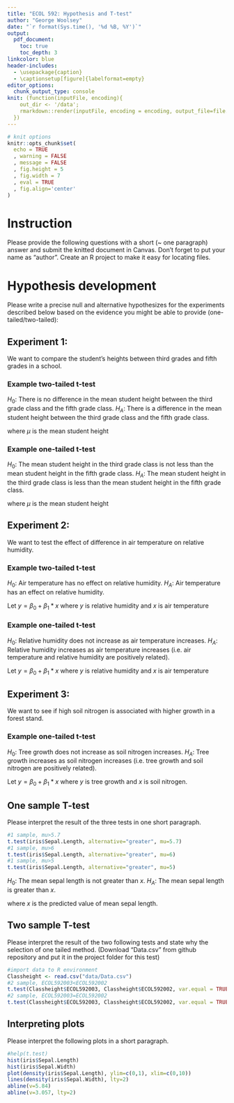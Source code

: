 ---
title: "ECOL 592: Hypothesis and T-test"
author: "George Woolsey"
date: "`r format(Sys.time(), '%d %B, %Y')`"
output:
  pdf_document:
    toc: true
    toc_depth: 3
linkcolor: blue
header-includes:
  - \usepackage{caption}
  - \captionsetup[figure]{labelformat=empty}
editor_options: 
  chunk_output_type: console
knit: (function(inputFile, encoding){ 
    out_dir <- '/data';
    rmarkdown::render(inputFile, encoding = encoding, output_file=file.path(dirname(inputFile), out_dir, 'ECOL592_Wk1_GWoolsey.pdf')) 
  })
---

```{r setup, include=F}
# knit options
knitr::opts_chunk$set(
  echo = TRUE
  , warning = FALSE
  , message = FALSE
  , fig.height = 5
  , fig.width = 7
  , eval = TRUE
  , fig.align='center'
)
```

# Instruction

Please provide the following questions with a short (~ one paragraph) answer and submit the knitted document in Canvas. Don't forget to put your name as "author". Create an R project to make it easy for locating files.

# Hypothesis development

Please write a precise null and alternative hypothesizes for the experiments described below based on the evidence you might be able to provide (one-tailed/two-tailed):

## **Experiment 1:** 

We want to compare the student's heights between third grades and fifth grades in a school.

### Example two-tailed t-test

$H_0$: There is no difference in the mean student height between the third grade class and the fifth grade class.
$H_A$: There is a difference in the mean student height between the third grade class and the fifth grade class.

\begin{align*}
H_0 : \mu_{3^{rd}grade} = \mu_{5^{th}grade} \\
H_A : \mu_{3^{rd}grade} \neq \mu_{5^{th}grade}
\end{align*}

where $\mu$ is the mean student height

### Example one-tailed t-test

$H_0$: The mean student height in the third grade class is not less than the mean student height in the fifth grade class.
$H_A$: The mean student height in the third grade class is less than the mean student height in the fifth grade class.

\begin{align*}
H_0 : \mu_{3^{rd}grade} \ge \mu_{5^{th}grade} \\
H_A : \mu_{3^{rd}grade} < \mu_{5^{th}grade}
\end{align*}

where $\mu$ is the mean student height

## **Experiment 2:** 

We want to test the effect of difference in air temperature on relative humidity.

### Example two-tailed t-test

$H_0$: Air temperature has no effect on relative humidity.
$H_A$: Air temperature has an effect on relative humidity.

Let $y = \beta_0 + \beta_1 * x$ where $y$ is relative humidity and $x$ is air temperature

\begin{align*}
H_0 : \beta_1 = 0 \\
H_A : \beta_1 \neq 0
\end{align*}

### Example one-tailed t-test

$H_0$: Relative humidity does not increase as air temperature increases.
$H_A$: Relative humidity increases as air temperature increases (i.e. air temperature and relative humidity are positively related).

Let $y = \beta_0 + \beta_1 * x$ where $y$ is relative humidity and $x$ is air temperature

\begin{align*}
H_0 : \beta_1 \le 0 \\
H_A : \beta_1 > 0
\end{align*}

## **Experiment 3:** 

We want to see if high soil nitrogen is associated with higher growth in a forest stand.

### Example one-tailed t-test

$H_0$: Tree growth does not increase as soil nitrogen increases.
$H_A$: Tree growth increases as soil nitrogen increases (i.e. tree growth and soil nitrogen are positively related).

Let $y = \beta_0 + \beta_1 * x$ where $y$ is tree growth and $x$ is soil nitrogen.

\begin{align*}
H_0 : \beta_1 \le 0 \\
H_A : \beta_1 > 0
\end{align*}

## One sample T-test

Please interpret the result of the three tests in one short paragraph.

```{r one-samp-ttest}
#1 sample, mu>5.7
t.test(iris$Sepal.Length, alternative="greater", mu=5.7)		
#1 sample, mu>6
t.test(iris$Sepal.Length, alternative="greater", mu=6)		
#1 sample, mu>5
t.test(iris$Sepal.Length, alternative="greater", mu=5)		
```

$H_0$: The mean sepal length is not greater than $x$.
$H_A$: The mean sepal length is greater than $x$.

\begin{align*}
H_0 : \mu_{sepal.length} \le x \\
H_A : \mu_{sepal.length} > x
\end{align*}

where $x$ is the predicted value of mean sepal length.

\textcolor{violet}{For each example we are comparing the mean sepal length ($\mu_{sepal.length} = 5.843$) based on a sample of data to a predicted value of the mean sepal length $x$ using one-sample. The statistical test used to assess the difference between these values is the one-sided Student's t-test. In the first example using a predicted value of $x = 5.7$, the resulting p-value of 0.018 means that, given the null hypothesis is true, there is a 1.8 percent chance of getting a sepal length as or more extreme than the sample result by random chance alone. At an $\alpha = 0.05$ level, we reject the null hypothesis that the mean sepal length is less than or equal to 5.7 based on the observed data. In the final example using a predicted value of $x = 5$, we also reject the null hypothesis that the mean sepal length is not greater than the predicted value. The second example using a predicted value of $x = 6$, the resulting p-value of 0.989 means that we fail to reject the null hypothesis that the mean sepal length is not greater than 6.}

## Two sample T-test

Please interpret the result of the two following tests and state why the selection of one tailed method. (Download "Data.csv" from github repository and put it in the project folder for this test)

```{r two-samp-ttest}
#import data to R environment
Classheight <- read.csv("data/Data.csv") 
#2 sample, ECOL592003<ECOL592002
t.test(Classheight$ECOL592003, Classheight$ECOL592002, var.equal = TRUE, alternative="less")		
#2 sample, ECOL592003=ECOL592002
t.test(Classheight$ECOL592003, Classheight$ECOL592002, var.equal = TRUE, alternative="two.sided")	
```

\textcolor{violet}{For the set of tests above, we are using sample data from two different groups arranged in vectors for each sample group. For the first two-sample t-test, the null hypothesis is $H_0 : \mu_{height.class1} \ge \mu_{height.class2}$ and the alternative hypothesis is $H_A : \mu_{height.class1} < \mu_{height.class2}$. The resulting p-value of 0.032 means that we reject the null hypothesis and support the alternative hypothesis at an $\alpha = 0.05$ level. The second two-sample test uses the null hypothesis $H_0 : \mu_{height.class1} = \mu_{height.class2}$ and the alternative hypothesis is $H_A : \mu_{height.class1} \neq \mu_{height.class2}$. The resulting p-value of 0.063 means that we fail to reject the null hypothesis at an $\alpha = 0.05$ level.}

## Interpreting plots

Please interpret the following plots in a short paragraph.

```{r plots-and-such}
#help(t.test)
hist(iris$Sepal.Length)
hist(iris$Sepal.Width)
plot(density(iris$Sepal.Length), ylim=c(0,1), xlim=c(0,10))
lines(density(iris$Sepal.Width), lty=2)
abline(v=5.84)
abline(v=3.057, lty=2)
```

\textcolor{violet}{The data on sepal length is fairly uniformily distributed in the range beteween 5 and 7 with a minimum value near 4 and a maximum value near 8 units. The data on sepal width is normally distributed with values ranging between 2 and 4.5 units. On average, sepals have greater length than width with the mean length near 6 and a mean width near 3 units.}
